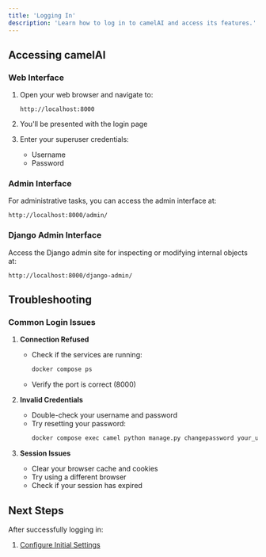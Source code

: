 ```yaml
---
title: 'Logging In'
description: 'Learn how to log in to camelAI and access its features.'
---
```


## Accessing camelAI

### Web Interface

1. Open your web browser and navigate to:
   ```
   http://localhost:8000
   ```

2. You'll be presented with the login page

3. Enter your superuser credentials:
   - Username
   - Password

### Admin Interface

For administrative tasks, you can access the admin interface at:
```
http://localhost:8000/admin/
```

### Django Admin Interface

Access the Django admin site for inspecting or modifying internal objects at:
```
http://localhost:8000/django-admin/
```

## Troubleshooting

### Common Login Issues

1. **Connection Refused**
   - Check if the services are running:
     ```bash
     docker compose ps
     ```
   - Verify the port is correct (8000)

2. **Invalid Credentials**
   - Double-check your username and password
   - Try resetting your password:
     ```bash
     docker compose exec camel python manage.py changepassword your_username
     ```

3. **Session Issues**
   - Clear your browser cache and cookies
   - Try using a different browser
   - Check if your session has expired

## Next Steps

After successfully logging in:

1. [Configure Initial Settings](/installation/initial-setup)